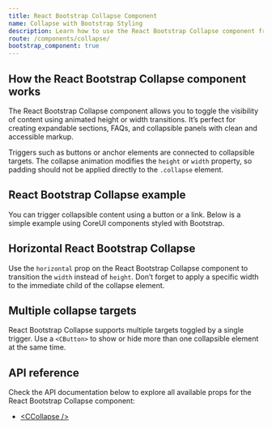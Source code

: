 ```yaml
---
title: React Bootstrap Collapse Component
name: Collapse with Bootstrap Styling
description: Learn how to use the React Bootstrap Collapse component from CoreUI to toggle visibility of content panels using animations and Bootstrap-compatible transitions.
route: /components/collapse/
bootstrap_component: true
---
```


## How the React Bootstrap Collapse component works

The React Bootstrap Collapse component allows you to toggle the visibility of content using animated height or width transitions. It’s perfect for creating expandable sections, FAQs, and collapsible panels with clean and accessible markup.

Triggers such as buttons or anchor elements are connected to collapsible targets. The collapse animation modifies the `height` or `width` property, so padding should not be applied directly to the `.collapse` element.

## React Bootstrap Collapse example

You can trigger collapsible content using a button or a link. Below is a simple example using CoreUI components styled with Bootstrap.

<ExampleSnippet className="theme-bootstrap" component="CollapseExample" componentName="React Bootstrap Collapse" />

## Horizontal React Bootstrap Collapse

Use the `horizontal` prop on the React Bootstrap Collapse component to transition the `width` instead of `height`. Don’t forget to apply a specific width to the immediate child of the collapse element.

<ExampleSnippet className="theme-bootstrap" component="CollapseHorizontalExample" componentName="React Bootstrap Collapse" />

## Multiple collapse targets

React Bootstrap Collapse supports multiple targets toggled by a single trigger. Use a `<CButton>` to show or hide more than one collapsible element at the same time.

<ExampleSnippet className="theme-bootstrap" component="CollapseMultipleTargetsExample" componentName="React Bootstrap Collapse" />

## API reference

Check the API documentation below to explore all available props for the React Bootstrap Collapse component:

- [&lt;CCollapse /&gt;](./api/#ccollapse)
